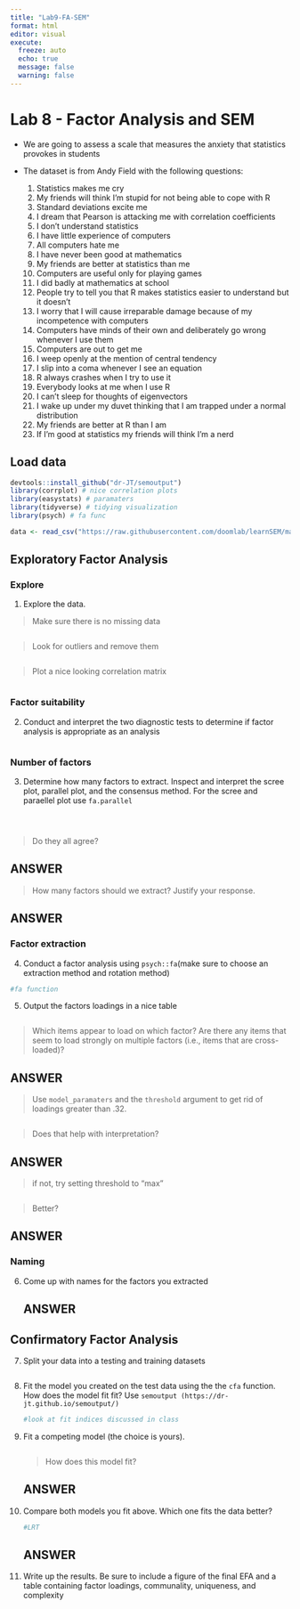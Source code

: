 ```yaml
---
title: "Lab9-FA-SEM"
format: html
editor: visual
execute:
  freeze: auto
  echo: true
  message: false
  warning: false
---
```


# Lab 8 - Factor Analysis and SEM

-   We are going to assess a scale that measures the anxiety that statistics provokes in students

-   The dataset is from Andy Field with the following questions:

    1.  Statistics makes me cry
    2.  My friends will think I'm stupid for not being able to cope with R
    3.  Standard deviations excite me
    4.  I dream that Pearson is attacking me with correlation coefficients
    5.  I don't understand statistics
    6.  I have little experience of computers
    7.  All computers hate me
    8.  I have never been good at mathematics
    9.  My friends are better at statistics than me
    10. Computers are useful only for playing games
    11. I did badly at mathematics at school
    12. People try to tell you that R makes statistics easier to understand but it doesn't
    13. I worry that I will cause irreparable damage because of my incompetence with computers
    14. Computers have minds of their own and deliberately go wrong whenever I use them
    15. Computers are out to get me
    16. I weep openly at the mention of central tendency
    17. I slip into a coma whenever I see an equation
    18. R always crashes when I try to use it
    19. Everybody looks at me when I use R
    20. I can't sleep for thoughts of eigenvectors
    21. I wake up under my duvet thinking that I am trapped under a normal distribution
    22. My friends are better at R than I am
    23. If I'm good at statistics my friends will think I'm a nerd

## Load data

```r
devtools::install_github("dr-JT/semoutput")
library(corrplot) # nice correlation plots
library(easystats) # paramaters
library(tidyverse) # tidying visualization
library(psych) # fa func

```

```r

data <- read_csv("https://raw.githubusercontent.com/doomlab/learnSEM/master/vignettes/data/lecture_efa.csv")

```

## Exploratory Factor Analysis

### Explore

1.  Explore the data.

> Make sure there is no missing data

```r

```

> Look for outliers and remove them

```r

```

> Plot a nice looking correlation matrix

```r

```

### Factor suitability

2.  Conduct and interpret the two diagnostic tests to determine if factor analysis is appropriate as an analysis

```r

```

### Number of factors

3.  Determine how many factors to extract. Inspect and interpret the scree plot, parallel plot, and the consensus method. For the scree and paraellel plot use `fa.parallel`

```r

```

```r

```

```r

```

> Do they all agree?

::: callout-note
## ANSWER
:::

> How many factors should we extract? Justify your response.

::: callout-note
## ANSWER
:::

### Factor extraction

4.  Conduct a factor analysis using `psych::fa`(make sure to choose an extraction method and rotation method)

```r
#fa function

```

5.  Output the factors loadings in a nice table

```r

```

> Which items appear to load on which factor? Are there any items that seem to load strongly on multiple factors (i.e., items that are cross-loaded)?

::: callout-note
## ANSWER
:::

> Use `model_paramaters` and the `threshold` argument to get rid of loadings greater than .32.

```r

```

> Does that help with interpretation?

::: callout-note
## ANSWER
:::

> if not, try setting threshold to "max"

```r

```

> Better?

::: callout-note
## ANSWER
:::

### Naming 

6.  Come up with names for the factors you extracted

    ::: callout-note
    ## ANSWER
    :::

## Confirmatory Factor Analysis

7.  Split your data into a testing and training datasets

    ```r
    ```

8.  Fit the model you created on the test data using the the `cfa` function. How does the model fit fit? Use `semoutput (https://dr-jt.github.io/semoutput/)`

    ```r
    #look at fit indices discussed in class 
    ```

9.  Fit a competing model (the choice is yours).

    ```r

    ```

    > How does this model fit?

    ::: callout-note
    ## ANSWER
    :::

10. Compare both models you fit above. Which one fits the data better?

    ```r
    #LRT 
    ```

    ::: callout-note
    ## ANSWER
    :::

11. Write up the results. Be sure to include a figure of the final EFA and a table containing factor loadings, communality, uniqueness, and complexity

